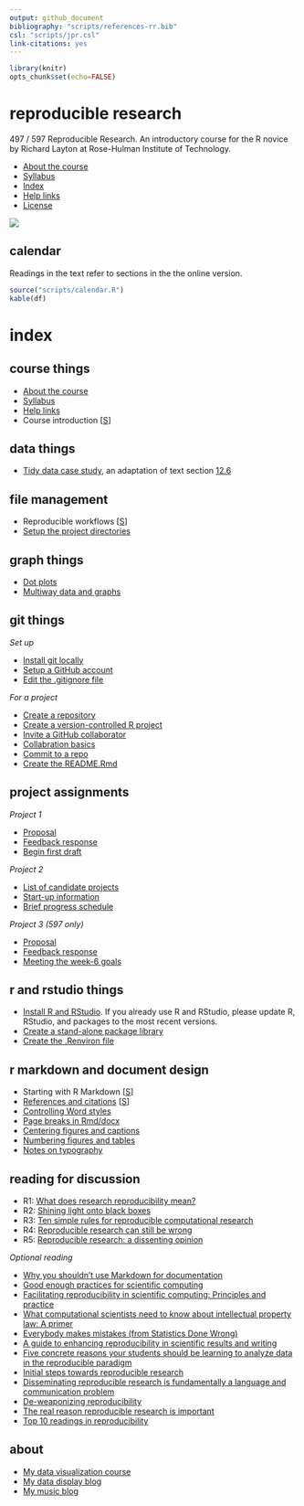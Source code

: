 ```yaml
---
output: github_document
bibliography: "scripts/references-rr.bib"
csl: "scripts/jpr.csl"
link-citations: yes
---
```


```r
library(knitr)
opts_chunk$set(echo=FALSE)
```

# reproducible research 

497 / 597 Reproducible Research. An introductory course for the R novice by Richard Layton at Rose-Hulman Institute of Technology. 

- [About the course](cm/cm0001_about-the-course.md)  
- [Syllabus](cm/cm0003_syllabus.md) 
- [Index] 
- [Help links](cm/cm0004_getting-help.md)  
- [License](LICENSE.md) 
 


<!-- - [Project due dates](cm/cm002a_deadlines.md)  -->

![](resources/images/rr-flow-2.png)

## calendar 

Readings in the text refer to sections in the the online version. 

```r
source("scripts/calendar.R")
kable(df)
```





# index



## course things

- [About the course](cm/cm0001_about-the-course.md) 
- [Syllabus](cm/cm0003_syllabus.md)  
- [Help links](cm/cm0004_getting-help.md) 
- Course introduction [[S](slides/cm4001_introduction.pdf)] 




## data things

- [Tidy data case study](cm/cm5021_case-study.md), an adaptation of text section [12.6](http://r4ds.had.co.nz/tidy-data.html#case-study)




## file management

- Reproducible workflows [[S](slides/cm4002_principles.pdf)]  
- [Setup the project directories](cm/cm1008_setup-directories.md) 





## graph things 

- [Dot plots](cm/cm5019_dot-plot.md) 
- [Multiway data and graphs](cm/cm5020_multiway.md) 



## git things

*Set up* 

- [Install git locally](cm/cm1002_install-git.md) 
- [Setup a GitHub account](cm/cm1004_setup-github.md) 
- [Edit the .gitignore file](cm/cm1009_gitignore.md) 

*For a project* 

- [Create a repository](cm/cm1005_create-repo.md) 
- [Create a version-controlled R project](cm/cm1006_setup-Rproj.md) 
- [Invite a GitHub collaborator](cm/cm1010_invite-collab.md)
- [Collabration basics](cm/cm5005_how-to-collab.md) 
- [Commit to a repo](cm/cm1011_basic-collab.md) 
- [Create the README.Rmd](cm/cm1012_edit-readme.md)







## project assignments 

*Project 1*

- [Proposal](cm/cm3101_project-1-select.md) 
- [Feedback response](cm/cm1015_feedback-response.md)
- [Begin first draft](cm/cm3102_project-1-draft.md)

*Project 2*

- [List of candidate projects](cm/cm3201-project-2-candidates.md)
- [Start-up information](cm/cm3203_project-2_startup.md)
- [Brief progress schedule](cm/cm3202_project-2_schedule.md)


*Project 3 (597 only)*

- [Proposal](cm/cm3301_project-3_start.md) 
- [Feedback response](cm/cm1015_feedback-response.md) 
- [Meeting the week-6 goals](cm/cm3302_project-3_meet-week-6-goals.md)






## r and rstudio things 

- [Install R and RStudio](cm/cm1001_install-R-RStudio.md).  If you already use R and RStudio, please update R, RStudio, and packages to the most recent versions. 
- [Create a stand-alone package library](cm/cm1003_library.md) 
- [Create the .Renviron file](cm/cm1007_Renviron.md) 






## r markdown and document design  

- Starting with R Markdown [[S](slides/cm4003_rmarkdown.pdf)]  
- [References and citations](cm/cm5011_references.md)   [[S](slides/cm4004_references-word-styles.pdf)] 
- [Controlling Word styles](http://rmarkdown.rstudio.com/articles_docx.html) 
- [Page breaks in Rmd/docx](cm/cm5012_page-breaks.md) 
- [Centering figures and captions](cm/cm5013_centering-figs.md) 
- [Numbering figures and tables](cm/cm5014_captioner.md) 
- [Notes on typography](cm/cm5022_typography.md)



## reading for discussion 

- R1: [What does research reproducibility mean?](resources/readings/2016-Goodman-et-al-what-does-RR-mean.pdf)    
- R2: [Shining light onto black boxes](resources/readings/2012-Morin-Shining-light-into-black-boxes.pdf)    
- R3: [Ten simple rules for reproducible computational  research](resources/readings/2013-Sandve-et-al-Ten-simple-rules.pdf)    
- R4: [Reproducible research can still be wrong](resources/readings/2015-Leek-Peng-RR-can-still-be-wrong.pdf)    
- R5: [Reproducible research: a dissenting opinion](resources/readings/2012-Drummond-RR-dissenting-opinion.pdf) 




*Optional reading* 

- [Why you shouldn't use Markdown for documentation](http://ericholscher.com/blog/2016/mar/15/dont-use-markdown-for-technical-docs/)  
- [Good enough practices for scientific computing](http://swcarpentry.github.io/good-enough-practices-in-scientific-computing/)
- [Facilitating reproducibility in scientific computing: Principles and practice](http://web.stanford.edu/~vcs/papers/reprod2014.pdf)
- [What computational scientists need to know about intellectual property law: A primer](https://osf.io/yi8k2/) 
- [Everybody makes mistakes (from Statistics Done Wrong)](resources/readings/Reinhart2015-Ch10-Everybody-makes-mistakes.pdf)
- [A guide to enhancing reproducibility in scientific results and writing](http://ropensci.github.io/reproducibility-guide/)
- [Five concrete reasons your students should be learning to analyze data in the reproducible paradigm](http://chance.amstat.org/2014/09/reproducible-paradigm/)
- [Initial steps towards reproducible research](http://kbroman.org/steps2rr/)
- [Disseminating reproducible research is fundamentally a language and communication problem](http://simplystatistics.org/2016/05/13/reproducible-research-language/)
- [De-weaponizing reproducibility](http://simplystatistics.org/2015/03/13/de-weaponizing-reproducibility/)
- [The real reason reproducible research is important](http://simplystatistics.org/2014/06/06/the-real-reason-reproducible-research-is-important/)
- [Top 10 readings in reproducibility](https://hackernoon.com/barba-group-reproducibility-syllabus-e3757ee635cf#.8jzbyn33h)





## about

- [My data visualization course](https://github.com/DSR-RHIT/me447-visualizing-data) 
- [My data display blog](http://www.graphdoctor.com) 
- [My music blog](http://www.richardlaytonmusic.com)











<!-- #################################################### -->
<!-- ## reading -->

<!-- *week 0* -->

<!-- - [Calibration report](resources/readings/calibration-report.pdf) in class  -->
<!-- - Preface, pp. ix--xxv.  ([1.1--1.8 online](http://r4ds.had.co.nz/introduction.html))  -->
<!-- - R Markdown, pp. 423--426. ([27.1 &  27.2 online](http://r4ds.had.co.nz/r-markdown.html))  -->



<!-- *Tips* -->

<!-- - If you Google for help, avoid out-of-date advice by setting the Google Tools > Anytime > Past year  -->
<!-- - When installing R and RStudio for the first time, make sure you login as an administrator (localmgr on Windows)   -->
<!-- - Follow the instructions slowly and deliberately  -->








<!-- *Project assignments* -->

<!-- - [Project 3 getting started](cm/cm7301_project-3_start.md) ME 597 students only -->

<!-- ## week 1 -->


<!-- *Project assignments* -->

<!-- - [Project 1 getting started](cm/cm7101_project-1_start.md)  -->

<!-- ## week 2 -->

<!-- ## week 3 -->

<!-- ## week 4 -->

<!-- *Course management* -->

<!-- *Reading assigments* -->

<!-- *File management* -->

<!-- *Data* -->

<!-- *Analysis* -->

<!-- *Graphs* -->

<!-- *Tutorials* -->

<!-- *Project assignments* -->

<!-- *Reporting* -->

<!-- *Lecture slides* -->

<!-- ## week 1 -->

<!-- Reading: Chapters 2 & 3 and *Having Git ignore files* (p.99).   -->

<!-- - [Three principles of reproducibility](slides/slides003_start-report.pdf) [slides]   -->

<!-- File management  -->

<!-- - [Having Git ignore files](cm/cm008_project-1_gitignore.md)  -->

<!-- Project 1 tutorials  -->

<!-- - [Project 1 overview](cm/cm004_project-1_overview.md)  -->
<!-- - [Initialize the project](cm/cm005_project-1_initialize.md)  -->
<!-- - [Download resource and data files](cm/cm006_project-1_downloads.md)  -->
<!-- - [Start your first script](cm/cm007_project-1_first-script.md)  -->
<!-- - [Explore the data](cm/cm009_project-1_explore-data.md)  -->
<!-- - [Tidy the data](cm/cm010_project-1_tidy-data.md)  -->

<!-- ## week 2 -->

<!-- Reading: Section 11.2  -->

<!-- Project 1 tutorials  -->

<!-- - [Visually check the data](cm/cm011_project-1_graph-first-look.md)  -->
<!-- - [Perform a linear regression](cm/cm012_project-1_regression.md)  -->
<!-- - [Create the calibration graph](cm/cm013_project-1_graph-better.md)  -->
<!-- - [Write the client report](cm/cm015_project-1_report.md)  -->
<!-- - [When the data change](cm/cm017_project-1_data-change.md)  -->
<!-- - [Adding references to a report](cm/cm018_project-1_references.md)  -->
<!-- - [Project 1: Wrap-up](cm/cm049_project-1_wrapup.md)  -->

<!-- Optional   -->

<!-- - [Graph extras](cm/cm014_project-1_graph-extras.md)  -->
<!-- - [Preparing a report for transmittal](cm/cm016_project-1_report-transmittal.md)  -->

<!-- ## week 3 -->

<!-- Reading: Sections 6.2 and 6.3  -->

<!-- Tutorials  -->

<!-- - [Getting data into R](cm/cm020_getting-data-into-R.md)  -->
<!-- - [Reshaping data from wide to long form](cm/cm021_reshaping-data.md)  -->
<!-- - [Visual interpretation of the gather function](slides/slides004_visual-gather.pdf)  [slides]  -->

<!-- Project  -->

<!-- - [Initialize project 2](cm/cm019_project-2_start.md)  -->

<!-- ## week 4  -->

<!-- Reading: Chapter 7  -->

<!-- Tutorials  -->

<!-- - [Review of tools for preparing data](cm/cm022_review-data-prep.md)  -->
<!-- - [Start a new "practiceR" project](cm/cm023_practiceR.md)  -->
<!-- - [practiceR: Get a handle on your data (7.1.1)](cm/cm024_ch07_handle-on-data.md)  -->
<!-- - [practiceR: Reshaping data (7.1.2)](cm/cm025_ch07_reshaping-data.md)  -->
<!-- - [practiceR: More data prep skills (7.1.3, 4, 6, 7)](cm/cm026_ch07_more-data-prep.md)  -->
<!-- - [practiceR: Subsetting (7.1.5)](cm/cm028_ch07_subsetting.md)  -->

<!-- Project  -->

<!-- - [Project 2 collaboration assignment](cm/cm027_project-2_reviewers.md)  -->

<!-- ## week 5  -->

<!-- Reading: Sections 5.3 and 5.4  -->

<!-- Project  -->

<!-- - [GitHub: Collaborating](cm/cm029_collaborating-github.md)  -->
<!-- - [GitHub: Managing changes and conflicts](cm/cm030_change-conflict-revert.md)  -->
<!-- - [Comprehensive checklist for reproducibility](http://ropensci.github.io/reproducibility-guide/sections/checklist/)  -->

<!-- ## week 6  -->

<!-- Reading: Sections 4.1, 4.2, and 4.3     -->

<!-- Tutorials  -->

<!-- - [Graph tour overview](cm/cm034_graph-tour-overview.md)   -->
<!-- - [practiceR: Dot plot](cm/cm035_dot-plot.md)  -->
<!-- - [practiceR: Introduction to factors](cm/cm032_factors.md)  -->
<!-- - [practiceR: Working with factors](cm/cm033_working-with-factors.md)  -->

<!-- File management   -->

<!-- - [Deleting unnecessary files](cm/cm037_unlink-files.md)  -->

<!-- Project  -->

<!-- - [Project 2: Wrap-up](cm/cm040_project-2_wrapup.md)  -->
<!-- - [Project 3: Abstracts.](cm/cm031_project-3-descriptions.md)  -->
<!-- - [Project 3: Getting started](cm/cm037_project-3_collabs.md) -->




<!-- ## week 7  -->

<!-- Reading: Sections 9.1, 9.2.2, and 9.3.1     -->
<!-- Reading for class discussion: [Naming things](https://rawgit.com/Reproducible-Science-Curriculum/rr-organization1/master/organization-01-slides.html#1) (a slide presentation) and Hadley Wickham's [Style guide](http://adv-r.had.co.nz/Style.html) -->

<!-- Tutorials  -->

<!-- - [practiceR: Histogram](cm/cm036_histogram.md)  -->
<!-- - [practiceR: Line graph](cm/cm045_line-graph.md)  -->

<!-- Reporting  -->

<!-- - [Controlling Word styles](cm/cm041_word-styles.md)  -->

<!-- File management  -->

<!-- - [Fixing the .Rproj won't launch problem](cm/cm043_rstudio_Rproj-not-open.md)  -->
<!-- - [Preventable version control conflicts](cm/cm044_preventable-vc-conflicts.md)  -->



<!-- ## week 8  -->

<!-- Reading: Sections 10.1.2, 10.2, and 10.4     -->



<!-- Tutorials  -->

<!-- - [practiceR: Scatterplot](cm/cm046_scatterplot.md)  -->
<!-- - [practiceR: Data grouping](cm/cm047_data-grouping.md)  -->
<!-- - [practiceR: Data joining](cm/cm048_data-joining.md)  -->

<!-- ## week 9  -->

<!-- Reading: Sections 13.1 and 13.2     -->




<!-- Reporting  -->

<!-- - [practiceR: Numbering tables and figures](cm/cm050_Rmd-to-docx_table-numbers.md)  -->

<!-- File management -->

<!-- - [Run all scripts in sequence](cm/cm051_run-all-scripts.md)  -->

<!-- ## week 10  -->

<!-- Reading for class discussion:   -->

<!-- - [Project 3 wrapup](cm/cm052_project-3_wrapup.md)  -->



<!-- # Index -->

<!-- ## course mangement -->

<!-- - [Three principles of reproducibility](../slides/slides003_start-report.pdf) [slides]  -->
<!-- - [Comprehensive checklist for reproducibility](http://ropensci.github.io/reproducibility-guide/sections/checklist/)  -->



<!-- ## file management -->

<!-- - [Git: Ignore files](cm008_project-1_gitignore.md)  -->
<!-- - [GitHub: Collaborating](cm029_collaborating-github.md)  -->
<!-- - [GitHub: Managing changes and conflicts](cm030_change-conflict-revert.md)  -->
<!-- - [Deleting unnecessary files](cm037_unlink-files.md)  -->
<!-- - [Fixing the .Rproj won't launch problem](cm043_rstudio_Rproj-not-open.md)  -->
<!-- - [Preventable version control conflicts](cm044_preventable-vc-conflicts.md)  -->
<!-- - [Run all scripts in sequence](cm051_run-all-scripts.md)  -->








<!-- ## practice  -->

<!-- *Introduction*  -->

<!-- *Analysis*  -->

<!-- - [Perform a linear regression](cm012_project-1_regression.md) (Project 1)  -->

<!-- *Data* -->

<!-- - [Review of tools for preparing data](cm022_review-data-prep.md)  -->
<!-- - [Getting data into R](cm020_getting-data-into-R.md)  -->
<!-- - [Download resource and data files](cm006_project-1_downloads.md) (Project 1)  -->
<!-- - [Explore the data](cm009_project-1_explore-data.md) (Project 1)  -->
<!-- - [Reshaping data from wide to long form](cm021_reshaping-data.md)  -->
<!-- - [Visual interpretation of the gather function](../slides/slides004_visual-gather.pdf)  [slides]  -->
<!-- - [Tidy the data](cm010_project-1_tidy-data.md) (Project 1)  -->

<!-- Tutorials -->

<!-- - [Start a new "practiceR" project](cm023_practiceR.md)   -->
<!-- - [practiceR: Get a handle on your data (7.1.1)](cm024_ch07_handle-on-data.md)  -->
<!-- - [practiceR: Reshaping data (7.1.2)](cm025_ch07_reshaping-data.md)  -->
<!-- - [practiceR: More data prep skills (7.1.3, 4, 6, 7)](cm026_ch07_more-data-prep.md)  -->
<!-- - [practiceR: Subsetting (7.1.5)](cm028_ch07_subsetting.md)  -->
<!-- - [practiceR: Introduction to factors](cm032_factors.md)  -->
<!-- - [practiceR: Working with factors](cm033_working-with-factors.md)  -->
<!-- - [practiceR: Data grouping](cm047_data-grouping.md)  -->
<!-- - [practiceR: Data joining](cm048_data-joining.md)  -->


<!-- *Graphs*  -->



<!-- - [Visually check the data](cm011_project-1_graph-first-look.md) (Project 1)  -->
<!-- - [Create the calibration graph](cm013_project-1_graph-better.md) (Project 1)  -->
<!-- - [Graph extras](cm014_project-1_graph-extras.md) (Project 1)  -->

<!-- Tutorials  -->

<!-- - [Graph tour overview](cm034_graph-tour-overview.md)  -->
<!-- - [practiceR: Dot plot](cm035_dot-plot.md)  -->
<!-- - [practiceR: Histogram](cm036_histogram.md)  -->
<!-- - [practiceR: Line graph](cm045_line-graph.md)  -->
<!-- - [practiceR: Scatterplot](cm046_scatterplot.md)  -->



<!-- *Reporting* -->



<!-- - [Write the client report](cm015_project-1_report.md) (Project 1)  -->
<!-- - [When the data change](cm017_project-1_data-change.md)  (Project 1)  -->
<!-- - [Adding references to a report](cm018_project-1_references.md) (Project 1)  -->
<!-- - [Preparing a report for transmittal](cm016_project-1_report-transmittal.md) (Project 1)  -->
<!-- - [Controlling Word styles](cm041_word-styles.md)  -->
<!-- - [Numbering tables and figures](cm050_Rmd-to-docx_table-numbers.md)  -->

<!-- ## reading -->





<!-- ## projects  -->

<!-- *Project 1* -->

<!-- ## project assignments -->
<!-- - [Schedule of projects](cm002a_deadlines.md)  -->
<!-- old Project 1 -->
<!-- - [Overview](cm004_project-1_overview.md)  -->
<!-- - [Initialize](cm005_project-1_initialize.md)  -->
<!-- - [Start your first script](cm007_project-1_first-script.md)  -->
<!-- - [Wrap-up](cm049_project-1_wrapup.md)  -->
<!-- - [Initialize](cm019_project-2_start.md)  -->
<!-- - [Collaboration assignment](cm027_project-2_reviewers.md)  -->
<!-- - [Wrap-up](cm040_project-2_wrapup.md)  -->


<!-- *Project 2* -->

<!-- - [Abstracts](cm031_project-3-descriptions.md)  -->
<!-- - [Getting started](cm037_project-3_collabs.md)  -->
<!-- - [Project 3 wrapup](cm052_project-3_wrapup.md)  -->


<!-- *Project 3 (597 only)* -->



<!-- ## reading  -->
  

<!-- *Samples*  -->

<!-- - [Calibration report](resources/readings/calibration-report.pdf)  -->




<!-- Gandrud C (2015) *Reproducible Research with R and RStudio*, CRC Press.  -->

<!-- - Chapter 1  -->
<!-- - Chapters 2 & 3 and *Having Git ignore files* (p.99)  -->
<!-- - Sections 4.1, 4.2, and 4.3  -->
<!-- - Sections 5.3 and 5.4  -->
<!-- - Sections 6.2 and 6.3  -->
<!-- - Chapter 7  -->
<!-- - Sections 9.1, 9.2.2, and 9.3.1  -->
<!-- - Sections 10.1.2, 10.2, and 10.4  -->
<!-- - Section 11.2  -->
<!-- - Sections 13.1 and 13.2  -->



























